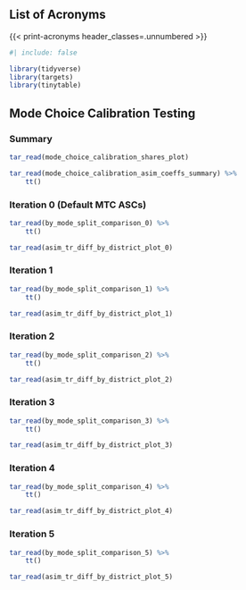 ::: {.content-hidden when-format="html"}
# List of Acronyms {.unnumbered .unlisted}

{{< print-acronyms header_classes=.unnumbered >}}
:::

```r
#| include: false

library(tidyverse)
library(targets)
library(tinytable)
```

## Mode Choice Calibration Testing

### Summary

```r
tar_read(mode_choice_calibration_shares_plot)
```

```r
tar_read(mode_choice_calibration_asim_coeffs_summary) %>% 
	tt()
```

### Iteration 0 (Default MTC ASCs)

```r
tar_read(by_mode_split_comparison_0) %>% 
	tt()
```

```r
tar_read(asim_tr_diff_by_district_plot_0)
```

### Iteration 1

```r
tar_read(by_mode_split_comparison_1) %>% 
	tt()
```

```r
tar_read(asim_tr_diff_by_district_plot_1)
```

### Iteration 2

```r
tar_read(by_mode_split_comparison_2) %>% 
	tt()
```

```r
tar_read(asim_tr_diff_by_district_plot_2)
```

### Iteration 3

```r
tar_read(by_mode_split_comparison_3) %>% 
	tt()
```

```r
tar_read(asim_tr_diff_by_district_plot_3)
```

### Iteration 4

```r
tar_read(by_mode_split_comparison_4) %>% 
	tt()
```

```r
tar_read(asim_tr_diff_by_district_plot_4)
```

### Iteration 5

```r
tar_read(by_mode_split_comparison_5) %>% 
	tt()
```

```r
tar_read(asim_tr_diff_by_district_plot_5)
```
